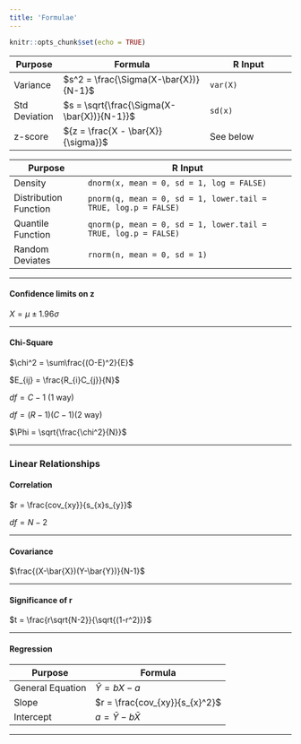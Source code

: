 ```yaml
---
title: 'Formulae'
---
```


```r
knitr::opts_chunk$set(echo = TRUE)
```

| Purpose       | Formula                                    | R Input                  |
|---------------|--------------------------------------------|--------------------------|
| Variance      | $s^2 = \frac{\Sigma(X-\bar{X})}{N-1}$      | `var(X)`                 |
| Std Deviation | $s = \sqrt{\frac{\Sigma(X-\bar{X})}{N-1}}$ | `sd(x)`                  |
| z-score       | ${z = \frac{X - \bar{X}}{\sigma}}$         | See below |

| Purpose               | R Input                                                        |
|-----------------------|----------------------------------------------------------------|
| Density               | `dnorm(x, mean = 0, sd = 1, log = FALSE)`                      |
| Distribution Function | `pnorm(q, mean = 0, sd = 1, lower.tail = TRUE, log.p = FALSE)` |
| Quantile Function     | `qnorm(p, mean = 0, sd = 1, lower.tail = TRUE, log.p = FALSE)` |
| Random Deviates       | `rnorm(n, mean = 0, sd = 1)`                                   |
      
---

#### Confidence limits on z

$X = \mu \pm 1.96\sigma$

---

#### Chi-Square

$\chi^2 = \sum\frac{(O-E)^2}{E}$

$E_{ij} = \frac{R_{i}C_{j}}{N}$

$df = C - 1$ (1 way)

$df = (R-1)(C-1)$(2 way)

$\Phi = \sqrt{\frac{\chi^2}{N}}$

---

### Linear Relationships

#### Correlation

$r = \frac{cov_{xy}}{s_{x}s_{y}}$

$df = N-2$

---

#### Covariance

$\frac{(X-\bar{X})(Y-\bar{Y})}{N-1}$

---

#### Significance of r

$t = \frac{r\sqrt{N-2}}{\sqrt{(1-r^2)}}$

---

#### Regression


| Purpose          | Formula                        |
|------------------|--------------------------------|
| General Equation | $\hat{Y} = bX - a$             |
| Slope            | $r = \frac{cov_{xy}}{s_{x}^2}$ |
| Intercept        | $a = \bar{Y} - b\bar{X}$       |

---